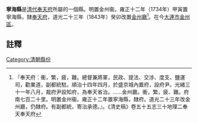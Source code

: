 '''寧海縣'''是[[清代|清代]][[奉天府|奉天府]]所屬的一個縣。明置金州衞。雍正十二年（1734年）甲寅置寧海縣，隸[[奉天府|奉天府]]，道光二十三年（1843年）癸卯改置[[金州廳|金州廳]]<ref>『奉天府：衝，繁，疲，難。總督兼將軍，民政、提法、交涉、度支、鹽運司，勸業道，副都統駐。順治十四年四月，於盛京城內置府，設府尹。光緒三十一年八月，裁府尹設知府，為奉天省治。……金州廳。衝，繁，疲、難。府南七百二十里。明置金州衞。雍正十二年置寧海縣，隸府。道光二十三年改金州廳，仍隸府。有副都統，寄治承德。』。《清史稿》卷五十五志三十地理二奉天奉天府</ref>。在今[[大連市|大連市]][[金州區|金州區]]。

==註釋==
{{reflist}}
{{清朝行政區劃小作品}}
[[Category:清朝縣份|Category:清朝縣份]]